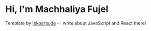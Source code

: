 # Hi, I'm Machhaliya Fujel

Template by [lekoarts.de](https://www.lekoarts.de?utm_source=cara&utm_medium=Starter) - I write about JavaScript and React there!
